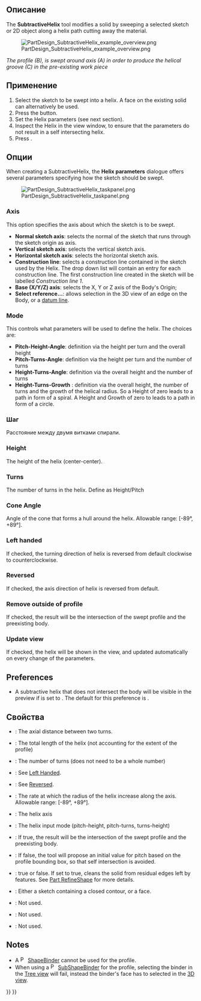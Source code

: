 <languages/>

<div class="mw-translate-fuzzy">
{{Docnav/ru
|[[PartDesign_SubtractivePipe/ru|Субтрактивный трубный профиль]]
|[[PartDesign_CompPrimitiveSubtractive/ru|Создать субтрактивный примитив]]
|[[PartDesign_Workbench/ru|Верстак "PartDesign"]]
|IconL=PartDesign_SubtractivePipe.svg
|IconR=PartDesign_CompPrimitiveSubtractive.png
|IconC=Workbench_PartDesign.svg
}}
</div>

{{GuiCommand/ru
|Name/ru=Субтрактивная спираль
|Name=PartDesign_SubtractiveHelix
|MenuLocation=Part Design → Субтрактивные преобразования → Субтрактивная спираль
|Workbenches=[[PartDesign_Workbench/ru|PartDesign]]
|Version=0.19
|SeeAlso=[[PartDesign_AdditiveHelix/ru|Аддитивная спираль]]
}}

<span id="Description"></span>
== Описание ==

The '''SubtractiveHelix''' tool modifies a solid by sweeping a selected sketch or 2D object along a helix path cutting away the material.

[[File:PartDesign_SubtractiveHelix_example_overview.png|none]]

''The profile (B), is swept around axis (A) in order to produce the helical groove (C) in the pre-existing work piece''

<span id="Usage"></span>
== Применение ==

# Select the sketch to be swept into a helix. A face on the existing solid can alternatively be used.
# Press the {{Button|[[Image:PartDesign_SubtractiveHelix.svg|24px]] [[PartDesign_SubtractiveHelix|PartDesign SubtractiveHelix]]}} button.
# Set the Helix parameters (see next section).
# Inspect the Helix in the view window, to ensure that the parameters do not result in a self intersecting helix.
# Press {{Button|OK}}.

<span id="Options"></span>
== Опции ==

When creating a SubtractiveHelix, the '''Helix parameters''' dialogue offers several parameters specifying how the sketch should be swept.

[[File:PartDesign_SubtractiveHelix_taskpanel.png|frame|left]]

=== Axis ===

This option specifies the axis about which the sketch is to be swept.
* '''Normal sketch axis''': selects the normal of the sketch that runs through the sketch origin  as axis. {{Version|0.20}}
* '''Vertical sketch axis''': selects the vertical sketch axis.
* '''Horizontal sketch axis''': selects the horizontal sketch axis.
* '''Construction line''': selects a construction line contained in the sketch used by the Helix. The drop down list will contain an entry for each construction line. The first construction line created in the sketch will be labelled ''Construction line 1''.
* '''Base (X/Y/Z) axis''': selects the X, Y or Z axis of the Body's Origin;
* '''Select reference...''': allows selection in the 3D view of an edge on the Body, or a [[PartDesign_Line|datum line]].

=== Mode ===

This controls what parameters will be used to define the helix. The choices are:
* '''Pitch-Height-Angle''': definition via the height per turn and the overall height
* '''Pitch-Turns-Angle''': definition via the height per turn and the number of turns
* '''Height-Turns-Angle''': definition via the overall height and the number of turns
* '''Height-Turns-Growth''' {{Version|0.20}}: definition via the overall height, the number of turns and the growth of the helical radius. So a Height of zero leads to a path in form of a spiral. A Height and Growth of zero to leads to a path in form of a circle.

<span id="Pitch"></span>
=== Шаг ===

Расстояние между двумя витками спирали.

=== Height ===

The height of the helix (center-center).

=== Turns ===

The number of turns in the helix. Define as Height/Pitch

=== Cone Angle ===

Angle of the cone that forms a hull around the helix. Allowable range: [-89°, +89°].

=== Left handed ===

If checked, the turning direction of helix is reversed from default clockwise to counterclockwise.

=== Reversed ===

If checked, the axis direction of helix is reversed from default.

=== Remove outside of profile ===

If checked, the result will be the intersection of the swept profile and the preexisting body.

=== Update view ===

If checked, the helix will be shown in the view, and updated automatically on every change of the parameters. 

== Preferences ==

* A subtractive helix that does not intersect the body will be visible in the preview if {{MenuCommand|Tools → Edit parameters... → BaseApp → Preferences → Mod → PartDesign → SubtractiveHelixPreview}} is set to {{TRUE}}. The default for this preference is {{TRUE}}. {{Version|0.20}}

<span id="Properties"></span>
== Свойства ==

* {{PropertyData|Pitch}}: The axial distance between two turns.
* {{PropertyData|Height}}: The total length of the helix (not accounting for the extent of the profile)
* {{PropertyData|Turns}}: The number of turns (does not need to be a whole number)
* {{PropertyData|Left Handed}}:  See [[#Left_handed|Left Handed]].
* {{PropertyData|Reversed}}: See [[#Reversed|Reversed]].
* {{PropertyData|Angle}}: The rate at which the radius of the helix increase along the axis. Allowable range: [-89°, +89°]. 
* {{PropertyData|Reference axis}}: The helix axis
* {{PropertyData|Mode}}: The helix input mode (pitch-height, pitch-turns, turns-height)
* {{PropertyData|Outside}}: If true, the result will be the intersection of the swept profile and the preexisting body. 
* {{PropertyData|Has Been Edited}}: If false, the tool will propose an initial value for pitch based on the profile bounding box, so that self intersection is avoided.
* {{PropertyData|Refine}}: true or false. If set to true, cleans the solid from residual edges left by features. See [[Part_RefineShape|Part RefineShape]] for more details.
* {{PropertyData|Profile}}: Either a sketch containing a closed contour, or a face.
* {{PropertyData|Midplane}}: Not used.
* {{PropertyData|Up to face}}: Not used.
* {{PropertyData|Allow multiple face}}: Not used.

== Notes ==

* A [[File:PartDesign_ShapeBinder.svg|16px]] [[PartDesign_ShapeBinder|ShapeBinder]] cannot be used for the profile.
* When using a [[File:PartDesign_SubShapeBinder.svg|16px]] [[PartDesign_SubShapeBinder|SubShapeBinder]] for the profile, selecting the binder in the [[Tree_view|Tree view]] will fail, instead the binder's face has to selected in the [[3D_view|3D view]].


<div class="mw-translate-fuzzy">
{{Docnav/ru
|[[PartDesign_SubtractivePipe/ru|Субтрактивный трубный профиль]]
|[[PartDesign_CompPrimitiveSubtractive/ru|Создать субтрактивный примитив]]
|[[PartDesign_Workbench/ru|Верстак "PartDesign"]]
|IconL=PartDesign_SubtractivePipe.svg
|IconR=PartDesign_CompPrimitiveSubtractive.png
|IconC=Workbench_PartDesign.svg
}}
</div>

{{PartDesign Tools navi{{#translation:}}}}
{{Userdocnavi{{#translation:}}}}